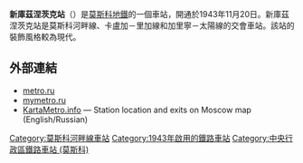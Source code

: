 {{NoteTA |G1=Transport |G2=Railway}}
{{Infobox station 
|name          = 新庫茲涅茨克<br />{{lang|ru|Новокузнецкая}}
|type          = [[莫斯科地鐵|莫斯科地鐵]]車站
|image         = Moscow_NovokuznetskayaMetroStation_0879.jpg
|image_size    = 
|image_caption = 
|address       = [[中央行政區_(莫斯科)|中央行政區]][[莫斯科河畔區|莫斯科河畔區]]
|borough       = [[莫斯科|莫斯科]]
|country       = [[俄羅斯|俄羅斯]]
|coordinates   = {{coord|55.7415|37.6295|display=inline,title}}
|line          = {{MOSMETRO-bull|2|text=1}}
|other         = '''[[巴士|巴士]]'''：м90、н8<br />'''[[有軌電車|電車]]'''：А、3、39
|structure     = 
|platform      = 1個[[島式月台|島式月台]]
|depth         = {{convert|37.5|m}}
|levels        = 1層
|tracks        = 2條
|parking       = 無
|opened        = {{start date and age|df=yes|1943|11|20}}
|closed        = 
|rebuilt       = 
|ADA           = 
|code          = 031
|owned         = 莫斯科地鐵
|zone          = 
|former        = 
|passengers    = 
|pass_year     = 
|pass_percent  = 
|pass_system   = 
|mpassengers   = 
|services      = 
|map_type      = Central Moscow
|AlternativeMap= Central Moscow grayscale.png
|map_overlay   = Central Moscow metro lines.svg
|map_caption   = 
|route_map     = 
|map_state     = collapsed
}}
'''新庫茲涅茨克站'''（{{lang-rus|Новокузнецкая|Novokuznetskaya}}）是[[莫斯科地鐵|莫斯科地鐵]]的一個車站，開通於1943年11月20日。新庫茲涅茨克站是莫斯科河畔線、卡盧加－里加線和加里寧－太陽線的交會車站。該站的裝飾風格較為現代。

==外部連結==
*[http://www.metro.ru/stations/zamoskvoretskaya/novokuznetskaya/ metro.ru] {{Wayback|url=http://www.metro.ru/stations/zamoskvoretskaya/novokuznetskaya/ |date=20200922232259 }}
*[https://web.archive.org/web/20070608130046/http://www.mymetro.ru/cgi-bin/list.pl?lng=ru&a=1&b=2&c=11 mymetro.ru]
*[http://www.kartametro.info/?hl=EN&ms=Novokuznetskaya&z=17&t=k KartaMetro.info] — Station location and exits on Moscow map (English/Russian)
{{莫斯科河畔線}}
[[Category:莫斯科河畔線車站|Category:莫斯科河畔線車站]]
[[Category:1943年啟用的鐵路車站|Category:1943年啟用的鐵路車站]]
[[Category:中央行政區鐵路車站_(莫斯科)|Category:中央行政區鐵路車站 (莫斯科)]]
{{stub}}
